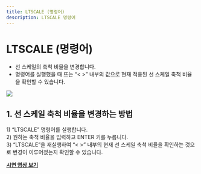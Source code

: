 ```yaml
---
title: LTSCALE (명령어)
description: LTSCALE 명령어
---
```



[image1]: ../../../../../assets/images/ltscale/image1.png

# **LTSCALE (명령어)**

* 선 스케일의 축척 비율을 변경합니다.  
* 명령어를 실행했을 때 뜨는 “\< \>” 내부의 값으로 현재 적용된 선 스케일 축척 비율을 확인할 수 있습니다.

![][image1]

## **1\. 선 스케일 축척 비율을 변경하는 방법**

1\) “LTSCALE” 명령어를 실행합니다.  
2\)  원하는 축척 비율을 입력하고 ENTER 키를 누릅니다.  
3\) “LTSCALE”을 재실행하여 “\< \>” 내부의 현재 선 스케일 축척 비율을 확인하는 것으로 변경이 이루어졌는지 확인할 수 있습니다.

[**<Icon name="youtube" class="emoji"/> 시연 영상 보기**](https://youtu.be/wxjwjBp7rcQ) 

